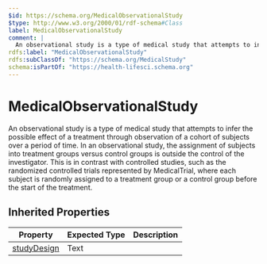 ```yaml
---
$id: https://schema.org/MedicalObservationalStudy
$type: http://www.w3.org/2000/01/rdf-schema#Class
label: MedicalObservationalStudy
comment: |
  An observational study is a type of medical study that attempts to infer the possible effect of a treatment through observation of a cohort of subjects over a period of time. In an observational study, the assignment of subjects into treatment groups versus control groups is outside the control of the investigator. This is in contrast with controlled studies, such as the randomized controlled trials represented by MedicalTrial, where each subject is randomly assigned to a treatment group or a control group before the start of the treatment.
rdfs:label: "MedicalObservationalStudy"
rdfs:subClassOf: "https://schema.org/MedicalStudy"
schema:isPartOf: "https://health-lifesci.schema.org"
---
```


# MedicalObservationalStudy

An observational study is a type of medical study that attempts to infer the possible effect of a treatment through observation of a cohort of subjects over a period of time. In an observational study, the assignment of subjects into treatment groups versus control groups is outside the control of the investigator. This is in contrast with controlled studies, such as the randomized controlled trials represented by MedicalTrial, where each subject is randomly assigned to a treatment group or a control group before the start of the treatment.

## Inherited Properties

| Property | Expected Type | Description |
| --- | --- | --- |
| [studyDesign](https://schema.org/studyDesign) | Text |  |
